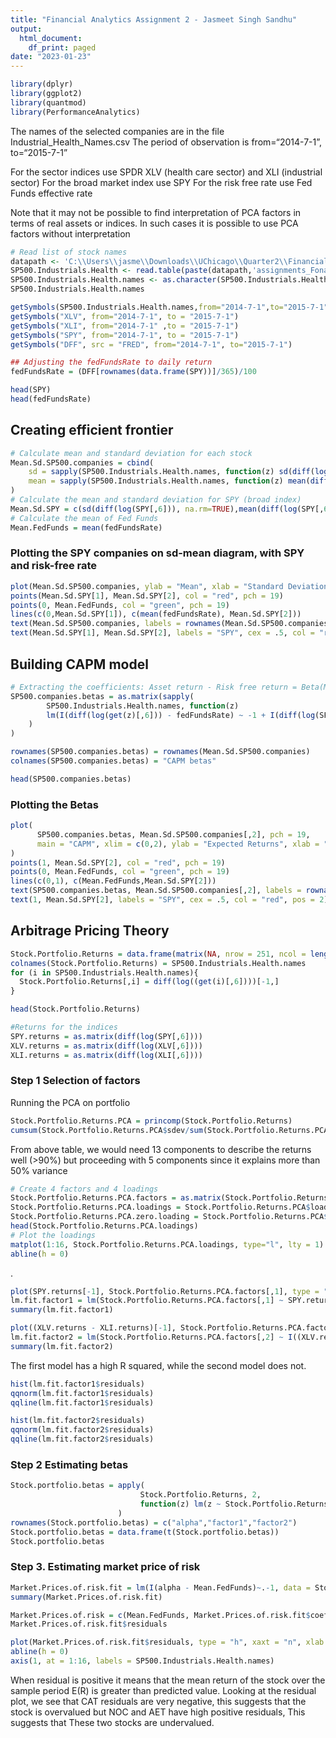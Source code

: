---
title: "Financial Analytics Assignment 2 - Jasmeet Singh Sandhu"
output:
  html_document:
    df_print: paged
date: "2023-01-23"
---

```{r setup, include=FALSE}
library(dplyr)
library(ggplot2)
library(quantmod)
library(PerformanceAnalytics)
```

The names of the selected companies are in the file Industrial_Health_Names.csv The period of observation is from="2014-7-1", to="2015-7-1"

For the sector indices use SPDR XLV (health care sector) and XLI (industrial sector) For the broad market index use SPY For the risk free rate use Fed Funds effective rate

Note that it may not be possible to find interpretation of PCA factors in terms of real assets or indices. In such cases it is possible to use PCA factors without interpretation

```{r, warning=FALSE, include = FALSE}

# Read list of stock names
datapath <- 'C:\\Users\\jasme\\Downloads\\UChicago\\Quarter2\\Financial Analytics\\Week2\\'
SP500.Industrials.Health <- read.table(paste(datapath,'assignments_Fonancial Analytics (32001)_Lecture 2_Industrials_Health_Names.csv',sep = '/'), sep = ',', header = FALSE)
SP500.Industrials.Health.names <- as.character(SP500.Industrials.Health[,1])
SP500.Industrials.Health.names

getSymbols(SP500.Industrials.Health.names,from="2014-7-1",to="2015-7-1")
getSymbols("XLV", from="2014-7-1", to = "2015-7-1")
getSymbols("XLI", from="2014-7-1" ,to = "2015-7-1")
getSymbols("SPY", from="2014-7-1", to = "2015-7-1")
getSymbols("DFF", src = "FRED", from="2014-7-1", to="2015-7-1")

## Adjusting the fedFundsRate to daily return
fedFundsRate = (DFF[rownames(data.frame(SPY))]/365)/100

head(SPY)
head(fedFundsRate)
```

## Creating efficient frontier

```{r}
# Calculate mean and standard deviation for each stock
Mean.Sd.SP500.companies = cbind(
    sd = sapply(SP500.Industrials.Health.names, function(z) sd(diff(log(get(z)[,6])), na.rm=TRUE)),
    mean = sapply(SP500.Industrials.Health.names, function(z) mean(diff(log(get(z)[,6])), na.rm=TRUE))
)
# Calculate the mean and standard deviation for SPY (broad index)
Mean.Sd.SPY = c(sd(diff(log(SPY[,6])), na.rm=TRUE),mean(diff(log(SPY[,6])), na.rm=TRUE))
# Calculate the mean of Fed Funds
Mean.FedFunds = mean(fedFundsRate)
```

### Plotting the SPY companies on sd-mean diagram, with SPY and risk-free rate

```{r}
plot(Mean.Sd.SP500.companies, ylab = "Mean", xlab = "Standard Deviation (proxy for Risk)", main = "Efficient Frontier", pch = 19, xlim = c(0,.03))
points(Mean.Sd.SPY[1], Mean.Sd.SPY[2], col = "red", pch = 19)
points(0, Mean.FedFunds, col = "green", pch = 19)
lines(c(0,Mean.Sd.SPY[1]), c(mean(fedFundsRate), Mean.Sd.SPY[2]))
text(Mean.Sd.SP500.companies, labels = rownames(Mean.Sd.SP500.companies), cex = .5, pos = 2)
text(Mean.Sd.SPY[1], Mean.Sd.SPY[2], labels = "SPY", cex = .5, col = "red", pos = 2)
```

## Building CAPM model

```{r, warning = FALSE}
# Extracting the coefficients: Asset return - Risk free return = Beta(Market return - risk free return)
SP500.companies.betas = as.matrix(sapply(
        SP500.Industrials.Health.names, function(z) 
        lm(I(diff(log(get(z)[,6])) - fedFundsRate) ~ -1 + I(diff(log(SPY[,6])) - fedFundsRate))$coefficients
    )
)

rownames(SP500.companies.betas) = rownames(Mean.Sd.SP500.companies)
colnames(SP500.companies.betas) = "CAPM betas"

head(SP500.companies.betas)
```

### Plotting the Betas

```{r}
plot(
      SP500.companies.betas, Mean.Sd.SP500.companies[,2], pch = 19,
      main = "CAPM", xlim = c(0,2), ylab = "Expected Returns", xlab = "Beta", ylim = c(0, 0.001)
)
points(1, Mean.Sd.SPY[2], col = "red", pch = 19)
points(0, Mean.FedFunds, col = "green", pch = 19)
lines(c(0,1), c(Mean.FedFunds,Mean.Sd.SPY[2]))
text(SP500.companies.betas, Mean.Sd.SP500.companies[,2], labels = rownames(Mean.Sd.SP500.companies), cex = .5, pos = 2)
text(1, Mean.Sd.SPY[2], labels = "SPY", cex = .5, col = "red", pos = 2)
```

## Arbitrage Pricing Theory

```{r}

Stock.Portfolio.Returns = data.frame(matrix(NA, nrow = 251, ncol = length(SP500.Industrials.Health.names)))
colnames(Stock.Portfolio.Returns) = SP500.Industrials.Health.names
for (i in SP500.Industrials.Health.names){
  Stock.Portfolio.Returns[,i] = diff(log((get(i)[,6])))[-1,]
}

head(Stock.Portfolio.Returns)

#Returns for the indices
SPY.returns = as.matrix(diff(log(SPY[,6])))
XLV.returns = as.matrix(diff(log(XLV[,6])))
XLI.returns = as.matrix(diff(log(XLI[,6])))
```

### Step 1 Selection of factors

Running the PCA on portfolio

```{r}
Stock.Portfolio.Returns.PCA = princomp(Stock.Portfolio.Returns)
cumsum(Stock.Portfolio.Returns.PCA$sdev/sum(Stock.Portfolio.Returns.PCA$sdev))
```

From above table, we would need 13 components to describe the returns well (\>90%) but proceeding with 5 components since it explains more than 50% variance

```{r}
# Create 4 factors and 4 loadings
Stock.Portfolio.Returns.PCA.factors = as.matrix(Stock.Portfolio.Returns.PCA$scores[, 1:5])
Stock.Portfolio.Returns.PCA.loadings = Stock.Portfolio.Returns.PCA$loadings[, 1:5]
Stock.Portfolio.Returns.PCA.zero.loading = Stock.Portfolio.Returns.PCA$center
head(Stock.Portfolio.Returns.PCA.loadings)
# Plot the loadings
matplot(1:16, Stock.Portfolio.Returns.PCA.loadings, type="l", lty = 1)
abline(h = 0)
```

.

```{r}
plot(SPY.returns[-1], Stock.Portfolio.Returns.PCA.factors[,1], type = "p")
lm.fit.factor1 = lm(Stock.Portfolio.Returns.PCA.factors[,1] ~ SPY.returns[-1])
summary(lm.fit.factor1)
```

```{r}
plot((XLV.returns - XLI.returns)[-1], Stock.Portfolio.Returns.PCA.factors[,2], type = "p")
lm.fit.factor2 = lm(Stock.Portfolio.Returns.PCA.factors[,2] ~ I((XLV.returns-XLI.returns)[-1]))
summary(lm.fit.factor2)
```

The first model has a high R squared, while the second model does not.

```{r}
hist(lm.fit.factor1$residuals)
qqnorm(lm.fit.factor1$residuals)
qqline(lm.fit.factor1$residuals)

hist(lm.fit.factor2$residuals)
qqnorm(lm.fit.factor2$residuals)
qqline(lm.fit.factor2$residuals)
```

### Step 2 Estimating betas

```{r}
Stock.portfolio.betas = apply(
                             Stock.Portfolio.Returns, 2,
                             function(z) lm(z ~ Stock.Portfolio.Returns.PCA.factors[,1] + Stock.Portfolio.Returns.PCA.factors[,2])$coefficients
                        )
rownames(Stock.portfolio.betas) = c("alpha","factor1","factor2")
Stock.portfolio.betas = data.frame(t(Stock.portfolio.betas))
Stock.portfolio.betas
```

### Step 3. Estimating market price of risk

```{r}
Market.Prices.of.risk.fit = lm(I(alpha - Mean.FedFunds)~.-1, data = Stock.portfolio.betas)
summary(Market.Prices.of.risk.fit)

Market.Prices.of.risk = c(Mean.FedFunds, Market.Prices.of.risk.fit$coefficients)
Market.Prices.of.risk.fit$residuals
```

```{r}
plot(Market.Prices.of.risk.fit$residuals, type = "h", xaxt = "n", xlab = "Stock")
abline(h = 0)
axis(1, at = 1:16, labels = SP500.Industrials.Health.names)
```

When residual is positive it means that the mean return of the stock over the sample period E(R) is greater than predicted value. Looking at the residual plot, we see that CAT residuals are very negative, this suggests that the stock is overvalued but NOC and AET have high positive residuals, This suggests that These two stocks are undervalued.

